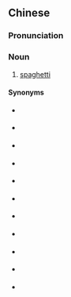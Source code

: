 {{also|义粉}}
==Chinese==
{{zh-forms|s=义粉}}

===Pronunciation===
{{zh-pron
|m=yìfěn
|cat=n
}}

===Noun===
{{zh-noun}}

# {{lb|zh|Taiwan}} [[spaghetti]]

====Synonyms====
* {{qualifier|mainland China}} {{zh-l|意大利粉}}
* {{qualifier|Taiwan}} {{zh-l|義大利粉}}
* {{qualifier|mainland China}} {{zh-l|意大利麵}}
* {{qualifier|Taiwan}} {{zh-l|義大利麵}}
* {{qualifier|mainland China}} {{zh-l|意大利麵條}}
* {{qualifier|Taiwan}} {{zh-l|義大利麵條}}
* {{qualifier|mainland China}} {{zh-l|意大利式長麵條}}
* {{qualifier|Taiwan}} {{zh-l|義大利式長麵條}}
* {{qualifier|mainland China, abbreviation}} {{zh-l|意粉}}
* {{qualifier|mainland China, abbreviation}} {{zh-l|意麵}}
* {{qualifier|Taiwan, abbreviation}} {{zh-l|義麵}}

{{zh-cat|Foods|Pasta}}